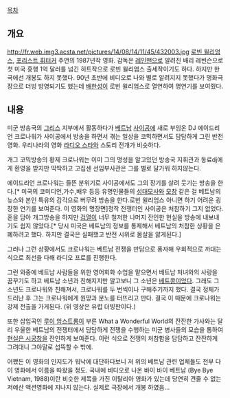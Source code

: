 [[목차]]

== 개요 ==

http://fr.web.img3.acsta.net/pictures/14/08/14/11/45/432003.jpg
[[로빈 윌리엄스]], [[포리스트 휘터커]] 주연의 1987년작 영화. 감독은 [[레인맨]]으로 알려진 배리 레빈슨으로 첫 미국 흥행 1억 달러를 넘긴 히트작으로 로빈 윌리엄스 출세작이기도 하다. 하지만 한국에선 개봉도 하지 못했다. 90년 초반에 비디오로 나와 별로 알려지지 못했다가 명화극장으로 더빙 방영되기도 했는데 [[배한성]]이 로빈 윌리엄스로 열연하여 명연기를 보여줬다.

== 내용 ==
미군 방송국의 [[그리스]] 지부에서 활동하다가 [[베트남]] [[사이공]]에 새로 부임온 DJ 에이드리언 크로나워가 사이공에서 방송을 하면서 겪는 일상을 코믹하면서도 담담하게 그린 반전 영화. 우리나라의 영화 [[라디오 스타]]와 스토리 전개가 비슷하다.

개그 코믹방송의 황제 크로나워는 이미 그의 명성을 알고있던 방송국 지휘관과 동료dj에게 환영을 받지만 딱딱하고 고집센 선임부사관은 그를 별로 달가워 하지않는다.

에이드리언 크로나워는 들뜬 분위기로 사이공에서도 그의 장기를 살려 웃기는 방송을 한다.[* 미국의 코미디언,가수,배우 등등 유명인물들의 [[성대모사]]와 [[모창]] 같은 걸 베트남의 뉴스와 본인 특유의 감각으로 버무려 방송을 한다.로빈 윌리엄스 아니면 하기 어려운 굉장한 연기를 보여준다. 이 영화의 명장면]정작 전쟁터인 사이공은 처참하기 그지 없었다. 혼을 담아 개그방송을 하지만 [[검열]]이 너무 철저한 나머지 잔인한 현실을 방송에 내보내기도 쉽지 않았다.[* 당시 미국은 베트남의 정보를 통제해서 베트남의 처참한 상황을 은폐하려고 했다. 하지만 결국은 실패했고 반전 시위로 몸살을 앓게된다.]

그러나 그런 상황에서도 크로나워는 베트남 전쟁을 만담으로 풍자해 우회적으로 까대는 식으로 최선을 다해 라디오 프로를 진행한다.

그런 와중에 베트남 사람들을 위한 영어회화 수업을 맡으면서 베트남 처녀와의 사랑을 꿈꾸기도 하고 베트남 소년과 친해지지만 알고보니 그 소년은 [[베트콩]]이었다. 그래도 그 소년도 크로나워와 친해져서, 크로나워를 두 번씩이나 구해주기까지 했다. 결국 정체가 드러난 후 그는 크로나워에게 원망과 분노를 터뜨리고 만다. 결국 이 때문에 크로나워는 강제 전출을 가게된다.
{{{#!html
<iframe width="560" height="315" src="http://www.youtube.com/embed/ChKS0QMHxAc" frameborder="0" allowfullscreen></iframe>
}}} 
(위 영상은 유럽 더빙판이다.)

또한 삽입곡인 [[루이 암스트롱]]이 부른 What a Wonderful World의 잔잔한 가사와는 달리 우울한 베트남의 전쟁터에서 담담하게 전쟁을 수행하는 미군 병사들의 모습을 통하여 [[현실은 시궁창]]을 잔인하게 보여준다. 이런 식으로 전쟁의 처참함을 담담하고 잔잔하게 그려대니 그야말로 섬뜩할 수 밖에.

어쨌든 이 영화의 인지도가 워낙에 대단하다보니 저 위의 베트남 관련 업체들도 전부 다 이 영화에서 이름을 따왔을 정도. 국내에 비디오로 나온 바이 바이 베트남 (Bye Bye Vietnam, 1988)이란 비슷한 제목을 가진 이탈리아 영화가 있는데 당연히 견줄 수 없는 저예산 액션영화에 지나지 않는다.
실제로 극장에서 개봉 하였음...
